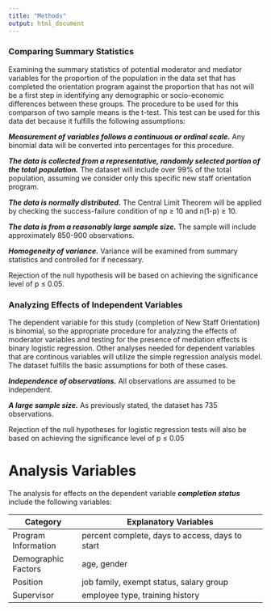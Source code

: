 ---
title: "Methods"
output: html_document
---


### Comparing Summary Statistics
Examining the summary statistics of potential moderator and mediator variables for the proportion of the population in the data set that has completed the orientation program against the proportion that has not will be a first step in identifying any demographic or socio-economic differences between these groups. The procedure to be used for this comparson of two sample means is the t-test. This test can be used for this data det because it fulfills the following assumptions: 

__*Measurement of variables follows a continuous or ordinal scale.*__ Any binomial data will be converted into percentages for this procedure.  

__*The data is collected from a representative, randomly selected portion of the total population.*__ The dataset will include over 99% of the total population, assuming we consider only this specific new staff orientation program. 

__*The data is normally distributed.*__ The Central Limit Theorem will be applied by checking the success-failure condition of np ≥ 10 and n(1-p) ≥ 10.  

__*The data is from a reasonably large sample size.*__ The sample will include approximately 850-900 observations.  

__*Homogeneity of variance.*__ Variance will be examined from summary statistics and controlled for if necessary.  

Rejection of the null hypothesis will be based on achieving the significance level of p ≤ 0.05.  

### Analyzing Effects of Independent Variables  
The dependent variable for this study (completion of New Staff Orientation) is binomial, so the appropriate procedure for analyzing the effects of moderator variables and testing for the presence of mediation effects is binary logistic regression. Other analyses needed for dependent variables that are continous variables will utilize the simple regression analysis model. The dataset  fulfills the basic assumptions for both of these cases.  

__*Independence of observations.*__ All observations are assumed to be independent.  

__*A large sample size.*__ As previously stated, the dataset has 735 observations.  

Rejection of the null hypotheses for logistic regression tests will also be based on achieving the significance level of p ≤ 0.05

# Analysis Variables
The analysis for effects on the dependent variable __*completion status*__ include the following variables:

Category                | Explanatory Variables
----------------------- | --------------------------------------------------------------
Program Information     | percent complete, days to access, days to start
Demographic Factors     | age, gender
Position                | job family, exempt status, salary group 
Supervisor              | employee type, training history


